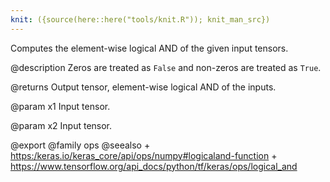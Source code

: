 ```yaml
---
knit: ({source(here::here("tools/knit.R")); knit_man_src})
---
```

Computes the element-wise logical AND of the given input tensors.

@description
Zeros are treated as `False` and non-zeros are treated as `True`.

@returns
    Output tensor, element-wise logical AND of the inputs.

@param x1
Input tensor.

@param x2
Input tensor.

@export
@family ops
@seealso
+ <https:/keras.io/keras_core/api/ops/numpy#logicaland-function>
+ <https://www.tensorflow.org/api_docs/python/tf/keras/ops/logical_and>
